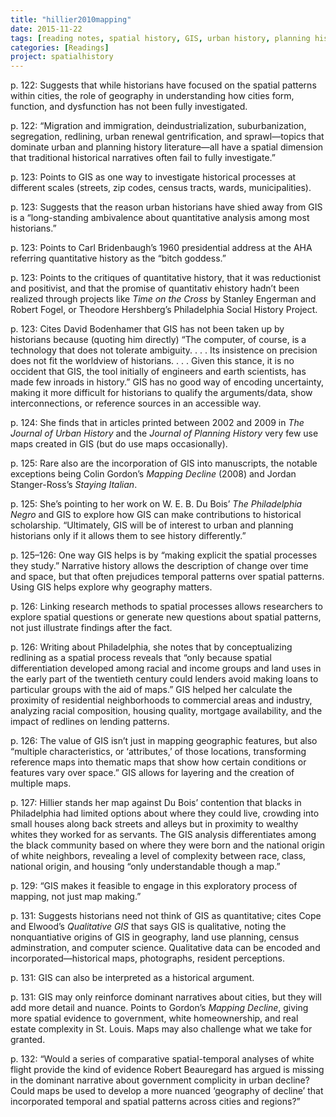```yaml
---
title: "hillier2010mapping"
date: 2015-11-22
tags: [reading notes, spatial history, GIS, urban history, planning history]
categories: [Readings]
project: spatialhistory
---
```


p. 122: Suggests that while historians have focused on the spatial patterns within cities, the role of geography in understanding how cities form, function, and dysfunction has not been fully investigated.

p. 122: "Migration and immigration, deindustrialization, suburbanization, segregation, redlining, urban renewal gentrification, and sprawl---topics that dominate urban and planning history literature---all have a spatial dimension that traditional historical narratives often fail to fully investigate."

p. 123: Points to GIS as one way to investigate historical processes at different scales (streets, zip codes, census tracts, wards, municipalities).

p. 123: Suggests that the reason urban historians have shied away from GIS is a "long-standing ambivalence about quantitative analysis among most historians."

p. 123: Points to Carl Bridenbaugh's 1960 presidential address at the AHA referring quantitative history as the "bitch goddess."

p. 123: Points to the critiques of quantitative history, that it was reductionist and positivist, and that the promise of quantitativ ehistory hadn't been realized through projects like *Time on the Cross* by Stanley Engerman and Robert Fogel, or Theodore Hershberg's Philadelphia Social History Project.

p. 123: Cites David Bodenhamer that GIS has not been taken up by historians because (quoting him directly) "The computer, of course, is a technology that does not tolerate ambiguity. . . . Its insistence on precision does not fit the worldview of historians. . . . Given this stance, it is no occident that GIS, the tool initially of engineers and earth scientists, has made few inroads in history." GIS has no good way of encoding uncertainty, making it more difficult for historians to qualify the arguments/data, show interconnections, or reference sources in an accessible way.

p. 124: She finds that in articles printed between 2002 and 2009 in *The Journal of Urban History* and the *Journal of Planning History* very few use maps created in GIS (but do use maps occasionally).

p. 125: Rare also are the incorporation of GIS into manuscripts, the notable exceptions being Colin Gordon's *Mapping Decline* (2008) and Jordan Stanger-Ross's *Staying Italian*.

p. 125: She's pointing to her work on W. E. B. Du Bois' *The Philadelphia Negro* and GIS to explore how GIS can make contributions to historical scholarship. "Ultimately, GIS will be of interest to urban and planning historians only if it allows them to see history differently."

p. 125--126: One way GIS helps is by "making explicit the spatial processes they study." Narrative history allows the description of change over time and space, but that often prejudices temporal patterns over spatial patterns. Using GIS helps explore why geography matters.

p. 126: Linking research methods to spatial processes allows researchers to explore spatial questions or generate new questions about spatial patterns, not just illustrate findings after the fact.

p. 126: Writing about Philadelphia, she notes that by conceptualizing redlining as a spatial process reveals that "only because spatial differentiation developed among racial and income groups and land uses in the early part of the twentieth century could lenders avoid making loans to particular groups with the aid of maps." GIS helped her calculate the proximity of residential neighborhoods to commercial areas and industry, analyzing racial composition, housing quality, mortgage availability, and the impact of redlines on lending patterns.

p. 126: The value of GIS isn't just in mapping geographic features, but also "multiple characteristics, or 'attributes,' of those locations, transforming reference maps into thematic maps that show how certain conditions or features vary over space." GIS allows for layering and the creation of multiple maps.

p. 127: Hillier stands her map against Du Bois' contention that blacks in Philadelphia had limited options about where they could live, crowding into small houses along back streets and alleys but in proximity to wealthy whites they worked for as servants. The GIS analysis differentiates among the black community based on where they were born and the national origin of white neighbors, revealing a level of complexity between race, class, national origin, and housing "only understandable though a map."

p. 129: "GIS makes it feasible to engage in this exploratory process of mapping, not just map making."

p. 131: Suggests historians need not think of GIS as quantitative; cites Cope and Elwood's *Qualitative GIS* that says GIS is qualitative, noting the nonquantiative origins of GIS in geography, land use planning, census adminstration, and computer science. Qualitative data can be encoded and incorporated---historical maps, photographs, resident perceptions.

p. 131: GIS can also be interpreted as a historical argument.

p. 131: GIS may only reinforce dominant narratives about cities, but they will add more detail and nuance. Points to Gordon's *Mapping Decline*, giving more spatial evidence to government, white homeownership, and real estate complexity in St. Louis. Maps may also challenge what we take for granted.

p. 132: "Would a series of comparative spatial-temporal analyses of white flight provide the kind of evidence Robert Beauregard has argued is missing in the dominant narrative about government complicity in urban decline? Could maps be used to develop a more nuanced 'geography of decline' that incorporated temporal and spatial patterns across cities and regions?"

